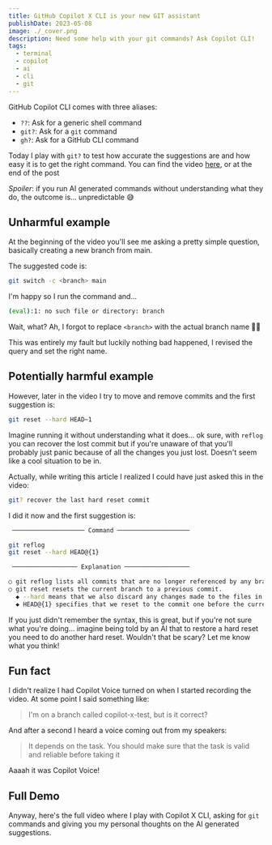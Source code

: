 ```yaml
---
title: GitHub Copilot X CLI is your new GIT assistant
publishDate: 2023-05-08
image: ./_cover.png
description: Need some help with your git commands? Ask Copilot CLI!
tags:
  - terminal
  - copilot
  - ai
  - cli
  - git
---
```



GitHub Copilot CLI comes with three aliases:

- `??`: Ask for a generic shell command
- `git?`: Ask for a `git` command
- `gh?`: Ask for a GitHub CLI command

Today I play with `git?` to test how accurate the suggestions are and how easy it is to get the right command. You can find the video [here](https://youtu.be/3OE2734U-fs), or at the end of the post

_Spoiler_: if you run AI generated commands without understanding what they do, the outcome is... unpredictable 😅

## Unharmful example

At the beginning of the video you'll see me asking a pretty simple question, basically creating a new branch from main.

The suggested code is:

```bash
git switch -c <branch> main
```

I'm happy so I run the command and...

```bash
(eval):1: no such file or directory: branch
```

Wait, what? Ah, I forgot to replace `<branch>` with the actual branch name 🤦‍♂️

This was entirely my fault but luckily nothing bad happened, I revised the query and set the right name.

## Potentially harmful example

However, later in the video I try to move and remove commits and the first suggestion is:

```bash
git reset --hard HEAD~1
```

Imagine running it without understanding what it does... ok sure, with `reflog` you can recover the lost commit but if you're unaware of that you'll probably just panic because of all the changes you just lost. Doesn't seem like a cool situation to be in.

Actually, while writing this article I realized I could have just asked this in the video:

```bash
git? recover the last hard reset commit
```

I did it now and the first suggestion is:

```bash
 ──────────────────── Command ────────────────────

git reflog
git reset --hard HEAD@{1}

 ────────────────── Explanation ──────────────────

○ git reflog lists all commits that are no longer referenced by any branch.
○ git reset resets the current branch to a previous commit.
  ◆ --hard means that we also discard any changes made to the files in the working directory.
  ◆ HEAD@{1} specifies that we reset to the commit one before the current one.
```

If you just didn't remember the syntax, this is great, but if you're not sure what you're doing... imagine being told by an AI that to restore a hard reset you need to do another hard reset. Wouldn't that be scary? Let me know what you think!

## Fun fact

I didn't realize I had Copilot Voice turned on when I started recording the video. At some point I said something like:

> I'm on a branch called copilot-x-test, but is it correct?

And after a second I heard a voice coming out from my speakers:

> It depends on the task. You should make sure that the task is valid and reliable before taking it

Aaaah it was Copilot Voice!

## Full Demo

Anyway, here's the full video where I play with Copilot X CLI, asking for `git` commands and giving you my personal thoughts on the AI generated suggestions.

<YouTube id="3OE2734U-fs" />
